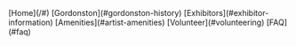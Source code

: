 
<FloatingDiv className='flex flex-wrap justify-evenly bg-white text-sm italic gap-x-3 relative px-2 z-10'>
    [Home](/#)
    [Gordonston](#gordonston-history)
    [Exhibitors](#exhibitor-information)
    [Amenities](#artist-amenities)
    [Volunteer](#volunteering)
    [FAQ](#faq)
</FloatingDiv>
